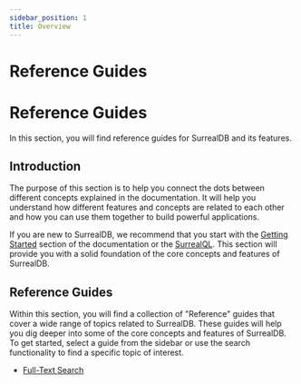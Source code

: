```yaml
---
sidebar_position: 1
title: Overview
---
```


# Reference Guides

# Reference Guides

In this section, you will find reference guides for SurrealDB and its features.
## Introduction

The purpose of this section is to help you connect the dots between different concepts explained in the documentation. 
It will help you understand how different features and concepts are related to each other and how you can use them together to build powerful applications.


If you are new to SurrealDB, we recommend that you start with the [Getting Started](/docs/introduction/start) section of the documentation or the [SurrealQL](/docs/surrealql/overview).
This section will provide you with a solid foundation of the core concepts and features of SurrealDB.

## Reference Guides

Within this section, you will find a collection of "Reference" guides that cover a wide range of topics related to SurrealDB.
These guides will help you dig deeper into some of the core concepts and features of SurrealDB.
To get started, select a guide from the sidebar or use the search functionality to find a specific topic of interest.

-  [Full-Text Search](/docs/1.2.x/reference-guide/full-text-search)